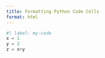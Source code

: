 ```yaml
---
title: Formatting Python Code Cells
format: html
---
```


```python
#| label: my-code
x = 1
y = 2
z = x+y
```
